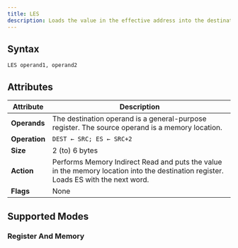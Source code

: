 ```yaml
---
title: LES
description: Loads the value in the effective address into the destination register & Loads ES with the next word.
---
```



## Syntax

```asm6502
LES operand1, operand2
```

## Attributes

| Attribute     | Description                                                                                                                         |
| ------------- | ----------------------------------------------------------------------------------------------------------------------------------- |
| **Operands**  | The destination operand is a general-purpose register. The source operand is a memory location.                                     |
| **Operation** | `DEST ← SRC; ES ← SRC+2`                                                                                                            |
| **Size**      | 2 (to) 6 bytes                                                                                                                      |
| **Action**    | Performs Memory Indirect Read and puts the value in the memory location into the destination register. Loads ES with the next word. |
| **Flags**     | None                                                                                                                                |

## Supported Modes 

### Register And Memory 
<RegisterAndMemoryAddressing  instructionName="LES"  />